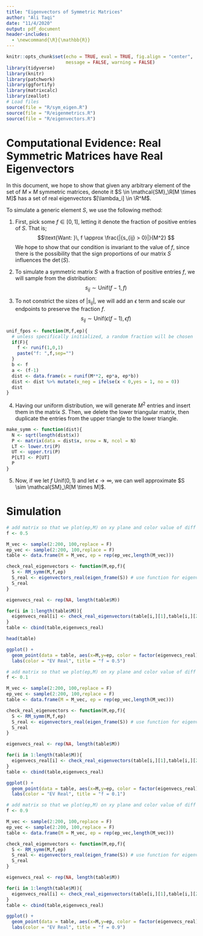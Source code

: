 ```yaml
---
title: "Eigenvectors of Symmetric Matrices"
author: "Ali Taqi"
date: "11/4/2020"
output: pdf_document
header-includes:
  - \newcommand{\R}{\mathbb{R}}
---
```


```r
knitr::opts_chunk$set(echo = TRUE, eval = TRUE, fig.align = "center", 
                      message = FALSE, warning = FALSE)
library(tidyverse)
library(knitr)
library(patchwork)
library(ggfortify)
library(matrixcalc)
library(zeallot)
# Load files
source(file = "R/sym_eigen.R")
source(file = "R/eigenmetrics.R")
source(file = "R/eigenvectors.R")
```

# Computational Evidence: Real Symmetric Matrices have Real Eigenvectors

In this document, we hope to show that given any arbitrary element of the set of $M \times M$ symmetric matrices, denote it $S \in \mathcal{SM}_\R[M \times M]$ has a set of real eigenvectors $[\lambda_i] \in \R^M$.

To simulate a generic element $S$, we use the following method:

(1) First, pick some $f \in [0,1]$, letting it denote the fraction of positive entries of $S$. That is;
$$\text{Want: }\, f \approx \frac{|{s_{ij} > 0}|}{M^2} $$
We hope to show that our condition is invariant to the value of $f$, since there is the possibility that the sign proportions of our matrix $S$ influences the $\det (S)$. 

(2) To simulate a symmetric matrix $S$ with a fraction of positive entries $f$, we will sample from the distribution:
$$s_{ij} \sim \text{Unif}(f-1,f)$$

(3) To not constrict the sizes of $|s_{ij}|$, we will add an $\epsilon$ term and scale our endpoints to preserve the fraction $f$.
$$s_{ij} \sim \text{Unif}(\epsilon(f-1),\,\epsilon f)$$

```r
unif_fpos <- function(M,f,ep){
  # unless specifically initialized, a random fraction will be chosen
  if(F){
    f <- runif(1,0,1)
    paste("f: ",f,sep="")
  }
  b <- f
  a <- (f-1)
  dist <- data.frame(x = runif(M**2, ep*a, ep*b))
  dist <- dist %>% mutate(x_neg = ifelse(x < 0,yes = 1, no = 0))
  dist
}
```


(4) Having our uniform distribution, we will generate $M^2$ entries and insert them in the matrix $S$. Then, we delete the lower triangular matrix, then duplicate the entries from the upper triangle to the lower triangle. 

```r
make_symm <- function(dist){
  N <- sqrt(length(dist$x))
  P <- matrix(data = dist$x, nrow = N, ncol = N)
  LT <- lower.tri(P)
  UT <- upper.tri(P)
  P[LT] <- P[UT]
  P
}
```

(5) Now, if we let $f ~ \text{Unif}(0,1)$ and let $\epsilon \to \infty$, we can well approximate $S \sim \mathcal{SM}_\R[M \times M]$.

\newpage

# Simulation

```r
# add matrix so that we plot(ep,M) on xy plane and color value of diff to show 2d relation of convergence of our method
f <- 0.5

M_vec <- sample(2:200, 100,replace = F)
ep_vec <- sample(2:200, 100,replace = F)
table <- data.frame(M = M_vec, ep = rep(ep_vec,length(M_vec)))

check_real_eigenvectors <- function(M,ep,f){
  S <- RM_symm(M,f,ep)
  S_real <- eigenvectors_real(eigen_frame(S)) # use function for eigenvectors.R
  S_real
}

eigenvecs_real <- rep(NA, length(table$M))

for(i in 1:length(table$M)){
  eigenvecs_real[i] <- check_real_eigenvectors(table[i,][1],table[i,][2],f)
}
table <- cbind(table,eigenvecs_real)
```

```r
head(table)
```

```r
ggplot() + 
  geom_point(data = table, aes(x=M,y=ep, color = factor(eigenvecs_real))) +
  labs(color = "EV Real", title = "f = 0.5")
```


```r
# add matrix so that we plot(ep,M) on xy plane and color value of diff to show 2d relation of convergence of our method
f <- 0.1

M_vec <- sample(2:200, 100,replace = F)
ep_vec <- sample(2:200, 100,replace = F)
table <- data.frame(M = M_vec, ep = rep(ep_vec,length(M_vec)))

check_real_eigenvectors <- function(M,ep,f){
  S <- RM_symm(M,f,ep)
  S_real <- eigenvectors_real(eigen_frame(S)) # use function for eigenvectors.R
  S_real
}

eigenvecs_real <- rep(NA, length(table$M))

for(i in 1:length(table$M)){
  eigenvecs_real[i] <- check_real_eigenvectors(table[i,][1],table[i,][2],f)
}
table <- cbind(table,eigenvecs_real)
```

```r
ggplot() + 
  geom_point(data = table, aes(x=M,y=ep, color = factor(eigenvecs_real))) +
  labs(color = "EV Real", title = "f = 0.1")
```

```r
# add matrix so that we plot(ep,M) on xy plane and color value of diff to show 2d relation of convergence of our method
f <- 0.9

M_vec <- sample(2:200, 100,replace = F)
ep_vec <- sample(2:200, 100,replace = F)
table <- data.frame(M = M_vec, ep = rep(ep_vec,length(M_vec)))

check_real_eigenvectors <- function(M,ep,f){
  S <- RM_symm(M,f,ep)
  S_real <- eigenvectors_real(eigen_frame(S)) # use function for eigenvectors.R
  S_real
}

eigenvecs_real <- rep(NA, length(table$M))

for(i in 1:length(table$M)){
  eigenvecs_real[i] <- check_real_eigenvectors(table[i,][1],table[i,][2],f)
}
table <- cbind(table,eigenvecs_real)
```

```r
ggplot() + 
  geom_point(data = table, aes(x=M,y=ep, color = factor(eigenvecs_real))) +
  labs(color = "EV Real", title = "f = 0.9")
```

